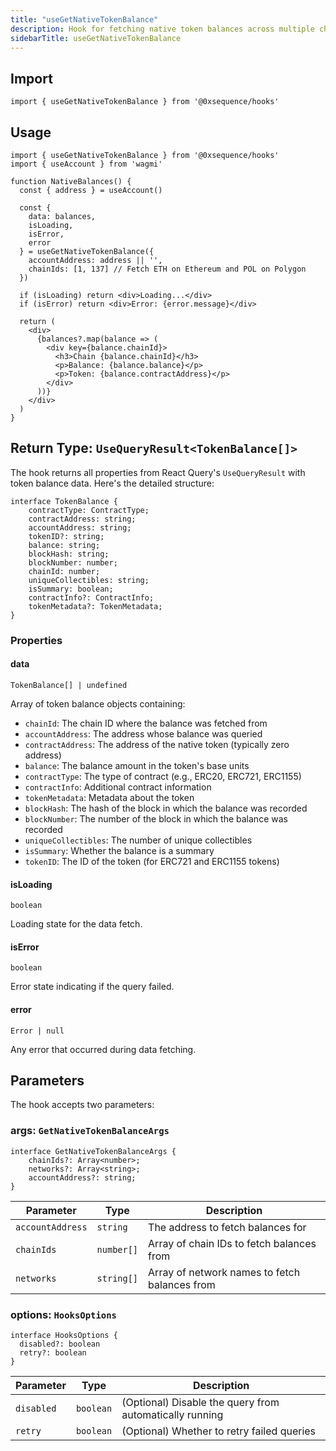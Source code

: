 ```yaml
---
title: "useGetNativeTokenBalance"
description: Hook for fetching native token balances across multiple chains
sidebarTitle: useGetNativeTokenBalance
---
```


## Import

```tsx
import { useGetNativeTokenBalance } from '@0xsequence/hooks'
```

## Usage

```tsx
import { useGetNativeTokenBalance } from '@0xsequence/hooks'
import { useAccount } from 'wagmi'

function NativeBalances() {
  const { address } = useAccount()
  
  const {
    data: balances,
    isLoading,
    isError,
    error
  } = useGetNativeTokenBalance({
    accountAddress: address || '',
    chainIds: [1, 137] // Fetch ETH on Ethereum and POL on Polygon
  })

  if (isLoading) return <div>Loading...</div>
  if (isError) return <div>Error: {error.message}</div>

  return (
    <div>
      {balances?.map(balance => (
        <div key={balance.chainId}>
          <h3>Chain {balance.chainId}</h3>
          <p>Balance: {balance.balance}</p>
          <p>Token: {balance.contractAddress}</p>
        </div>
      ))}
    </div>
  )
}
```

## Return Type: `UseQueryResult<TokenBalance[]>`

The hook returns all properties from React Query's `UseQueryResult` with token balance data. Here's the detailed structure:

```tsx
interface TokenBalance {
    contractType: ContractType;
    contractAddress: string;
    accountAddress: string;
    tokenID?: string;
    balance: string;
    blockHash: string;
    blockNumber: number;
    chainId: number;
    uniqueCollectibles: string;
    isSummary: boolean;
    contractInfo?: ContractInfo;
    tokenMetadata?: TokenMetadata;
}
```

### Properties

#### data

`TokenBalance[] | undefined`

Array of token balance objects containing:

- `chainId`: The chain ID where the balance was fetched from
- `accountAddress`: The address whose balance was queried
- `contractAddress`: The address of the native token (typically zero address)
- `balance`: The balance amount in the token's base units
- `contractType`: The type of contract (e.g., ERC20, ERC721, ERC1155)
- `contractInfo`: Additional contract information
- `tokenMetadata`: Metadata about the token
- `blockHash`: The hash of the block in which the balance was recorded
- `blockNumber`: The number of the block in which the balance was recorded
- `uniqueCollectibles`: The number of unique collectibles
- `isSummary`: Whether the balance is a summary
- `tokenID`: The ID of the token (for ERC721 and ERC1155 tokens)

#### isLoading

`boolean`

Loading state for the data fetch.

#### isError

`boolean`

Error state indicating if the query failed.

#### error

`Error | null`

Any error that occurred during data fetching.

## Parameters

The hook accepts two parameters:

### args: `GetNativeTokenBalanceArgs`

```tsx
interface GetNativeTokenBalanceArgs {
    chainIds?: Array<number>;
    networks?: Array<string>;
    accountAddress?: string;
}
```

| Parameter | Type | Description |
| --------- | ---- | ----------- |
| `accountAddress` | `string` | The address to fetch balances for |
| `chainIds` | `number[]` | Array of chain IDs to fetch balances from |
| `networks` | `string[]` | Array of network names to fetch balances from |
### options: `HooksOptions`

```tsx
interface HooksOptions {
  disabled?: boolean
  retry?: boolean
}
```

| Parameter | Type | Description |
| --------- | ---- | ----------- |
| `disabled` | `boolean` | (Optional) Disable the query from automatically running |
| `retry` | `boolean` | (Optional) Whether to retry failed queries |